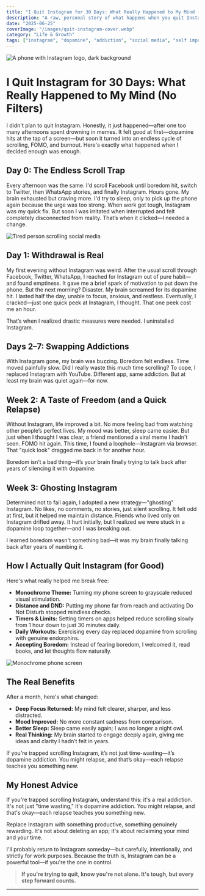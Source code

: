 ```yaml
---
title: "I Quit Instagram for 30 Days: What Really Happened to My Mind (No Filters)"
description: "A raw, personal story of what happens when you quit Instagram for a month—dopamine withdrawal, relapses, and rediscovering real life. Here’s what I learned."
date: "2025-06-25"
coverImage: "/images/quit-instagram-cover.webp"
category: "Life & Growth"
tags: ["instagram", "dopamine", "addiction", "social media", "self improvement", "mental health"]
---
```



<Image
  src="/images/instagram-phone.webp"
  alt="A phone with Instagram logo, dark background"
  width={800}
  height={400}
  className="rounded-xl mx-auto my-6 shadow-lg"
/>

# I Quit Instagram for 30 Days: What Really Happened to My Mind (No Filters)

I didn't plan to quit Instagram. Honestly, it just happened—after one too many afternoons spent drowning in memes. It felt good at first—dopamine hits at the tap of a screen—but soon it turned into an endless cycle of scrolling, FOMO, and burnout. Here's exactly what happened when I decided enough was enough.

<Divider />

## Day 0: The Endless Scroll Trap

Every afternoon was the same. I'd scroll Facebook until boredom hit, switch to Twitter, then WhatsApp stories, and finally Instagram. Hours gone. My brain exhausted but craving more. I'd try to sleep, only to pick up the phone again because the urge was too strong. When work got tough, Instagram was my quick fix. But soon I was irritated when interrupted and felt completely disconnected from reality. That’s when it clicked—I needed a change.

<Image
  src="/images/scroll-pattern.webp"
  alt="Tired person scrolling social media"
  width={700}
  height={340}
  className="rounded-lg mx-auto my-6 shadow"
/>

## Day 1: Withdrawal is Real

My first evening without Instagram was weird. After the usual scroll through Facebook, Twitter, WhatsApp, I reached for Instagram out of pure habit—and found emptiness. It gave me a brief spark of motivation to put down the phone. But the next morning? Disaster. My brain screamed for its dopamine hit. I lasted half the day, unable to focus, anxious, and restless. Eventually, I cracked—just one quick peek at Instagram, I thought. That one peek cost me an hour.

That’s when I realized drastic measures were needed. I uninstalled Instagram.

<Divider />

## Days 2–7: Swapping Addictions

With Instagram gone, my brain was buzzing. Boredom felt endless. Time moved painfully slow. Did I really waste this much time scrolling? To cope, I replaced Instagram with YouTube. Different app, same addiction. But at least my brain was quiet again—for now.

## Week 2: A Taste of Freedom (and a Quick Relapse)

Without Instagram, life improved a bit. No more feeling bad from watching other people’s perfect lives. My mood was better, sleep came easier. But just when I thought I was clear, a friend mentioned a viral meme I hadn't seen. FOMO hit again. This time, I found a loophole—Instagram via browser. That "quick look" dragged me back in for another hour.

<Quote>
Boredom isn’t a bad thing—it’s your brain finally trying to talk back after years of silencing it with dopamine.
</Quote>

## Week 3: Ghosting Instagram

Determined not to fail again, I adopted a new strategy—"ghosting" Instagram. No likes, no comments, no stories, just silent scrolling. It felt odd at first, but it helped me maintain distance. Friends who lived only on Instagram drifted away. It hurt initially, but I realized we were stuck in a dopamine loop together—and I was breaking out.

I learned boredom wasn't something bad—it was my brain finally talking back after years of numbing it.

<Divider />

## How I Actually Quit Instagram (for Good)

Here's what really helped me break free:

- **Monochrome Theme:** Turning my phone screen to grayscale reduced visual stimulation.
- **Distance and DND:** Putting my phone far from reach and activating Do Not Disturb stopped mindless checks.
- **Timers & Limits:** Setting timers on apps helped reduce scrolling slowly from 1 hour down to just 30 minutes daily.
- **Daily Workouts:** Exercising every day replaced dopamine from scrolling with genuine endorphins.
- **Accepting Boredom:** Instead of fearing boredom, I welcomed it, read books, and let thoughts flow naturally.

<Image
  src="/images/monochrome-phone.webp"
  alt="Monochrome phone screen"
  width={700}
  height={340}
  className="rounded-lg mx-auto my-6"
/>

## The Real Benefits

After a month, here's what changed:

- **Deep Focus Returned:** My mind felt clearer, sharper, and less distracted.
- **Mood Improved:** No more constant sadness from comparison.
- **Better Sleep:** Sleep came easily again; I was no longer a night owl.
- **Real Thinking:** My brain started to engage deeply again, giving me ideas and clarity I hadn’t felt in years.

<Quote>
If you're trapped scrolling Instagram, it’s not just time-wasting—it’s dopamine addiction. You might relapse, and that’s okay—each relapse teaches you something new.
</Quote>

## My Honest Advice

If you're trapped scrolling Instagram, understand this: it's a real addiction. It's not just "time wasting," it's dopamine addiction. You might relapse, and that's okay—each relapse teaches you something new.

Replace Instagram with something productive, something genuinely rewarding. It's not about deleting an app; it's about reclaiming your mind and your time.

I'll probably return to Instagram someday—but carefully, intentionally, and strictly for work purposes. Because the truth is, Instagram can be a powerful tool—if you're the one in control.

> **If you're trying to quit, know you're not alone. It's tough, but every step forward counts.**

---

